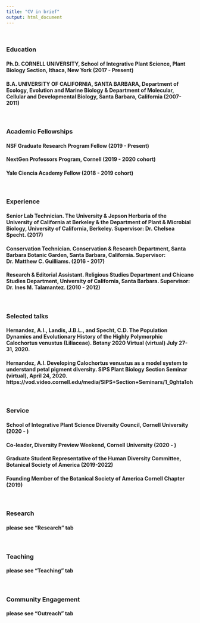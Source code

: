 ```yaml
---
title: "CV in brief"
output: html_document
---
```


<br>

### **Education**
#### Ph.D. CORNELL UNIVERSITY, School of Integrative Plant Science, Plant Biology Section, Ithaca, New York (2017 - Present)
#### B.A. UNIVERSITY OF CALIFORNIA, SANTA BARBARA, Department of Ecology, Evolution and Marine Biology & Department of Molecular, Cellular and Developmental Biology, Santa Barbara, California (2007-2011)  
<br>

### **Academic Fellowships**
#### NSF Graduate Research Program Fellow (2019 - Present)
#### NextGen Professors Program, Cornell (2019 - 2020 cohort)
#### Yale Ciencia Academy Fellow (2018 - 2019 cohort)


<br>


### **Experience**
#### Senior Lab Technician. The University & Jepson Herbaria of the University of California at Berkeley & the Department of Plant & Microbial Biology, University of California, Berkeley. Supervisor: Dr. Chelsea Specht. (2017)
#### Conservation Technician. Conservation & Research Department, Santa Barbara Botanic Garden, Santa Barbara, California. Supervisor: Dr. Matthew C. Guilliams. (2016 - 2017)
#### Research & Editorial Assistant. Religious Studies Department and Chicano Studies Department, University of California, Santa Barbara. Supervisor: Dr. Ines M. Talamantez. (2010 - 2012)
<br>

### **Selected talks**
#### Hernandez, A.I., Landis, J.B.L., and Specht, C.D. The Population Dynamics and Evolutionary History of the Highly Polymorphic Calochortus venustus (Liliaceae). Botany 2020 Virtual (virtual) July 27-31, 2020.
#### Hernandez, A.I. Developing Calochortus venustus as a model system to understand petal pigment diversity. SIPS Plant Biology Section Seminar (virtual), April 24, 2020. https://vod.video.cornell.edu/media/SIPS+Section+Seminars/1_0ghta1oh


<br>

### **Service**

#### School of Integrative Plant Science Diversity Council, Cornell University (2020 - )
#### Co-leader, Diversity Preview Weekend, Cornell University (2020 - )
#### Graduate Student Representative of the Human Diversity Committee, Botanical Society of America (2019-2022)
#### Founding Member of the Botanical Society of America Cornell Chapter (2019)


<br>

### Research
#### please see "Research" tab

<br>

### Teaching
#### please see "Teaching" tab

<br>

### Community Engagement  
#### please see "Outreach" tab
